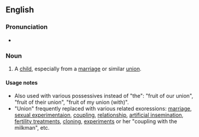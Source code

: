 ==English==

===Pronunciation===
* {{audio|en-au-fruit of the union.ogg|Audio (AU)|lang=en}}

===Noun===
{{en-noun|?}}

# {{lb|en|idiomatic|chiefly|literary}} A [[child]], especially from a [[marriage]] or similar [[union]].

====Usage notes====
* Also used with various possessives instead of "the": "fruit of our union", "fruit of their union", "fruit of my union (with)".
* "Union" frequently replaced with various related exoressions: [[marriage]], [[sexual experimentaion]], [[coupling]], [[relationship]], [[artificial insemination]], [[fertility treatments]], [[cloning]], [[experiments]] or her "coupling with the milkman", etc.